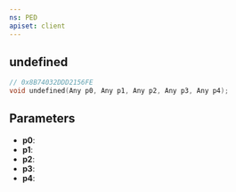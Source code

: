 ```yaml
---
ns: PED
apiset: client
---
```

## undefined

```c
// 0x8B74032DDD2156FE
void undefined(Any p0, Any p1, Any p2, Any p3, Any p4);
```


## Parameters
* **p0**:
* **p1**:
* **p2**:
* **p3**:
* **p4**: